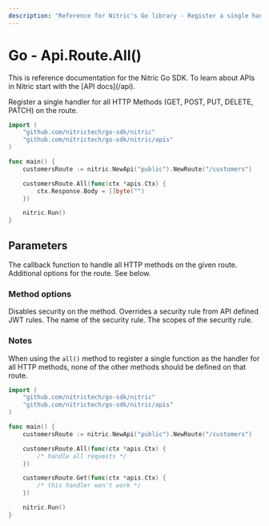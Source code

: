 ```yaml
---
description: "Reference for Nitric's Go library - Register a single handler for all HTTP Methods (GET, POST, PUT, DELETE, PATCH) on the route."
---
```


# Go - Api.Route.All()

<Note>
  This is reference documentation for the Nitric Go SDK. To learn about APIs in
  Nitric start with the [API docs](/api).
</Note>

Register a single handler for all HTTP Methods (GET, POST, PUT, DELETE, PATCH) on the route.

```go
import (
	"github.com/nitrictech/go-sdk/nitric"
	"github.com/nitrictech/go-sdk/nitric/apis"
)

func main() {
	customersRoute := nitric.NewApi("public").NewRoute("/customers")

	customersRoute.All(func(ctx *apis.Ctx) {
		ctx.Response.Body = []byte("")
	})

	nitric.Run()
}
```

## Parameters

<Properties>
  <Property name="handler" required type="interface{}">
    The callback function to handle all HTTP methods on the given route.
  </Property>
  <Property name="options" type="...MethodOption">
    Additional options for the route. See below.
  </Property>
</Properties>

### Method options

<Properties>
  <Property name="WithNoMethodSecurity()" type="MethodOption">
    Disables security on the method.
  </Property>
  <Property name="WithMethodSecurity()" type="MethodOption">
    Overrides a security rule from API defined JWT rules.
    <Properties nested>
      <Property name="name" required type="string">
        The name of the security rule.
      </Property>
      <Property name="scopes" required type="[]string">
        The scopes of the security rule.
      </Property>
    </Properties>
  </Property>
</Properties>

### Notes

When using the `all()` method to register a single function as the handler for all HTTP methods, none of the other methods should be defined on that route.

```go
import (
	"github.com/nitrictech/go-sdk/nitric"
	"github.com/nitrictech/go-sdk/nitric/apis"
)

func main() {
	customersRoute := nitric.NewApi("public").NewRoute("/customers")

	customersRoute.All(func(ctx *apis.Ctx) {
		/* handle all requests */
	})

	customersRoute.Get(func(ctx *apis.Ctx) {
		/* this handler won't work */
	})

	nitric.Run()
}
```
